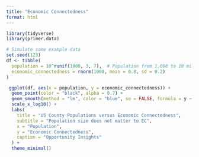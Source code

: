 ```yaml
---
title: "Economic Connectedness"
format: html
---
```



```r
library(tidyverse)
library(primer.data)
```
```r
# Simulate some example data
set.seed(123)
df <- tibble(
  population = 10^runif(1000, 3, 7),  # Population from 1,000 to 10 million
  economic_connectedness = rnorm(1000, mean = 0.8, sd = 0.2)
)

 ggplot(df, aes(x = population, y = economic_connectedness)) +
  geom_point(color = "black", alpha = 0.7) +
  geom_smooth(method = "lm", color = "blue", se = FALSE, formula = y ~ x) +
  scale_x_log10() +
  labs(
    title = "US County Populations versus Economic Connectedness",
    subtitle = "Population size does not matter to EC",
    x = "Population",
    y = "Economic Connectedness",
    caption = "Opportunity Insights"
  ) +
  theme_minimal()

```
